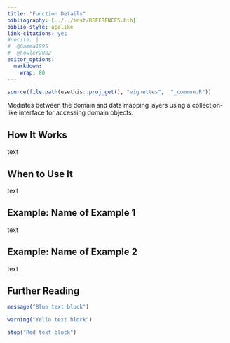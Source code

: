 ---
title: "Function Details"
bibliography: [../../inst/REFERENCES.bib]
biblio-style: apalike
link-citations: yes
#nocite: | 
#  @Gamma1995
#  @Fowler2002
editor_options: 
  markdown: 
    wrap: 80
---

```{r, include = FALSE}
source(file.path(usethis::proj_get(), "vignettes",  "_common.R"))
```

<!-- One line about what the function does -->

Mediates between the domain and data mapping layers using a collection-like
interface for accessing domain objects.

<!-- Introduction Visual -->

<!-- Introduction Text -->

## How It Works

text

## When to Use It

text

## Example: Name of Example 1

text

## Example: Name of Example 2

text

## Further Reading

```{r, message=TRUE}
message("Blue text block")
```

```{r, warning=TRUE}
warning("Yello text block")
```

```{r, error=TRUE}
stop("Red text block")
```
